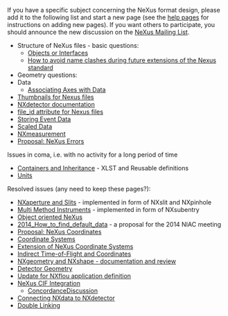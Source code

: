 If you have a specific subject concerning the NeXus format design, please add it to the following list and start a new page (see the [[Help:Contents|help pages]] for instructions on adding new pages).  If you want others to participate, you should announce the new discussion on the [http://lists.nexusformat.org/mailman/listinfo/nexus NeXus Mailing List].

*Structure of NeXus files - basic questions:
**[[Objects or Interfaces]]
**[[How to avoid name clashes during future extensions of the Nexus standard]]
*Geometry questions:
* Data
**[[Associating Axes with Data]]
*[[Thumbnails for Nexus files]]
*[[NXdetector documentation]]
*[[file_id attribute for Nexus files]]
*[[Storing Event Data]]
*[[Scaled Data]]
*[[NXmeasurement]]
*[[Proposal: NeXus Errors]]

Issues in coma, i.e. with no activity for a long period of time
*[[Containers and Inheritance]] - XLST and Reusable definitions
*[[Units]]


Resolved issues (any need to keep these pages?):
*[[NXaperture and Slits]] - implemented in form of NXslit and NXpinhole
*[[Multi Method Instruments]] - implemented in form of NXsubentry
*[[OO-NeXus|Object oriented NeXus]]
*[[2014_How_to_find_default_data]] - a proposal for the 2014 NIAC meeting
*[[Proposal: NeXus Coordinates]]
*[[Coordinate Systems]]
*[[Extension of NeXus Coordinate Systems]]
*[[Indirect Time-of-Flight and Coordinates]]
*[[NXgeometry and NXshape - documentation and review]]
*[[Detector Geometry]]
*[[Update for NXflou application definition]]
*[[NeXus CIF Integration]]
**[[ConcordanceDiscussion]]
*[[Connecting NXdata to NXdetector]]
*[[Double Linking]]